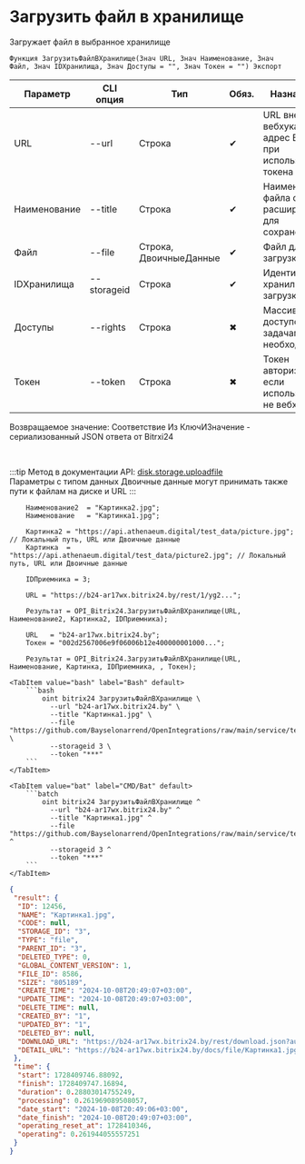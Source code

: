 ﻿---
sidebar_position: 1
---


# Загрузить файл в хранилище
 Загружает файл в выбранное хранилище



`Функция ЗагрузитьФайлВХранилище(Знач URL, Знач Наименование, Знач Файл, Знач IDХранилища, Знач Доступы = "", Знач Токен = "") Экспорт`

  | Параметр | CLI опция | Тип | Обяз. | Назначение |
  |-|-|-|-|-|
  | URL | --url | Строка | &#x2714; | URL внешнего вебхука или адрес Bitrix24 при использовании токена |
  | Наименование | --title | Строка | &#x2714; | Наименование файла с расширением для сохранения |
  | Файл | --file | Строка, ДвоичныеДанные | &#x2714; | Файл для загрузки |
  | IDХранилища | --storageid | Строка | &#x2714; | Идентификатор хранилища для загрузки |
  | Доступы | --rights | Строка | &#x2716; | Массив доступов по задачам, если необходимо |
  | Токен | --token | Строка | &#x2716; | Токен авторизации, если используется не вебхук |

  
  Возвращаемое значение:   Соответствие Из КлючИЗначение - сериализованный JSON ответа от Bitrxi24

<br/>

:::tip
Метод в документации API: [disk.storage.uploadfile](https://dev.1c-bitrix.ru/rest_help/disk/storage/disk_storage_uploadfile.php)<br/>
Параметры с типом данных Двоичные данные могут принимать также пути к файлам на диске и URL
:::
<br/>


```bsl title="Пример использования для 1С:Предприятие/OneScript"
    Наименование2  = "Картинка2.jpg";
    Наименование   = "Картинка1.jpg";

    Картинка2 = "https://api.athenaeum.digital/test_data/picture.jpg";  // Локальный путь, URL или Двоичные данные
    Картинка  = "https://api.athenaeum.digital/test_data/picture2.jpg"; // Локальный путь, URL или Двоичные данные

    IDПриемника = 3;

    URL = "https://b24-ar17wx.bitrix24.by/rest/1/yg2...";

    Результат = OPI_Bitrix24.ЗагрузитьФайлВХранилище(URL, Наименование2, Картинка2, IDПриемника);

    URL   = "b24-ar17wx.bitrix24.by";
    Токен = "002d2567006e9f06006b12e400000001000...";

    Результат = OPI_Bitrix24.ЗагрузитьФайлВХранилище(URL, Наименование, Картинка, IDПриемника, , Токен);
```
    

 <Tabs>
  
    <TabItem value="bash" label="Bash" default>
        ```bash
            oint bitrix24 ЗагрузитьФайлВХранилище \
              --url "b24-ar17wx.bitrix24.by" \
              --title "Картинка1.jpg" \
              --file "https://github.com/Bayselonarrend/OpenIntegrations/raw/main/service/test_data/picture2.jpg" \
              --storageid 3 \
              --token "***"
        ```
    </TabItem>
  
    <TabItem value="bat" label="CMD/Bat" default>
        ```batch
            oint bitrix24 ЗагрузитьФайлВХранилище ^
              --url "b24-ar17wx.bitrix24.by" ^
              --title "Картинка1.jpg" ^
              --file "https://github.com/Bayselonarrend/OpenIntegrations/raw/main/service/test_data/picture2.jpg" ^
              --storageid 3 ^
              --token "***"
        ```
    </TabItem>
</Tabs>


```json title="Результат"
{
 "result": {
  "ID": 12456,
  "NAME": "Картинка1.jpg",
  "CODE": null,
  "STORAGE_ID": "3",
  "TYPE": "file",
  "PARENT_ID": "3",
  "DELETED_TYPE": 0,
  "GLOBAL_CONTENT_VERSION": 1,
  "FILE_ID": 8586,
  "SIZE": "805189",
  "CREATE_TIME": "2024-10-08T20:49:07+03:00",
  "UPDATE_TIME": "2024-10-08T20:49:07+03:00",
  "DELETE_TIME": null,
  "CREATED_BY": "1",
  "UPDATED_BY": "1",
  "DELETED_BY": null,
  "DOWNLOAD_URL": "https://b24-ar17wx.bitrix24.by/rest/download.json?auth=717e0567006e9f06006b12e400000001000007c2ebc8f80264531d4fc09a27052a7fe2&token=disk%7CaWQ9MTI0NTYmXz05NEdaNjZpM041T1Z4dm1SeFhVQlI3OHhnR1RMR3ozSg%3D%3D%7CImRvd25sb2FkfGRpc2t8YVdROU1USTBOVFltWHowNU5FZGFOalpwTTA0MVQxWjRkbTFTZUZoVlFsSTNPSGhuUjFSTVIzb3pTZz09fDcxN2UwNTY3MDA2ZTlmMDYwMDZiMTJlNDAwMDAwMDAxMDAwMDA3YzJlYmM4ZjgwMjY0NTMxZDRmYzA5YTI3MDUyYTdmZTIi.s9pkpIJ48k8rPBfOQIES3q9ZfxktRUc3q4wy3eIxBxE%3D",
  "DETAIL_URL": "https://b24-ar17wx.bitrix24.by/docs/file/Картинка1.jpg"
 },
 "time": {
  "start": 1728409746.88092,
  "finish": 1728409747.16894,
  "duration": 0.28803014755249,
  "processing": 0.261969089508057,
  "date_start": "2024-10-08T20:49:06+03:00",
  "date_finish": "2024-10-08T20:49:07+03:00",
  "operating_reset_at": 1728410346,
  "operating": 0.261944055557251
 }
}
```
